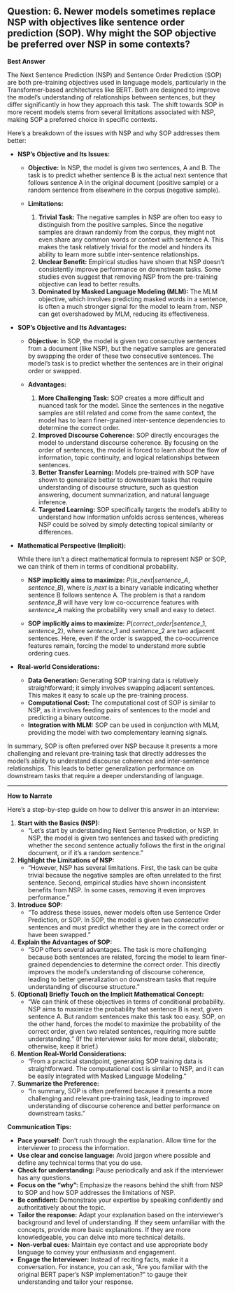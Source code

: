 ## Question: 6. Newer models sometimes replace NSP with objectives like sentence order prediction (SOP). Why might the SOP objective be preferred over NSP in some contexts?

**Best Answer**

The Next Sentence Prediction (NSP) and Sentence Order Prediction (SOP) are both pre-training objectives used in language models, particularly in the Transformer-based architectures like BERT. Both are designed to improve the model's understanding of relationships between sentences, but they differ significantly in how they approach this task. The shift towards SOP in more recent models stems from several limitations associated with NSP, making SOP a preferred choice in specific contexts.

Here's a breakdown of the issues with NSP and why SOP addresses them better:

*   **NSP's Objective and Its Issues:**

    *   **Objective:** In NSP, the model is given two sentences, A and B. The task is to predict whether sentence B is the actual next sentence that follows sentence A in the original document (positive sample) or a random sentence from elsewhere in the corpus (negative sample).

    *   **Limitations:**
        1.  **Trivial Task:** The negative samples in NSP are often too easy to distinguish from the positive samples. Since the negative samples are drawn randomly from the corpus, they might not even share any common words or context with sentence A. This makes the task relatively trivial for the model and hinders its ability to learn more subtle inter-sentence relationships.
        2.  **Unclear Benefit:** Empirical studies have shown that NSP doesn't consistently improve performance on downstream tasks. Some studies even suggest that removing NSP from the pre-training objective can lead to better results.
        3.  **Dominated by Masked Language Modeling (MLM):** The MLM objective, which involves predicting masked words in a sentence, is often a much stronger signal for the model to learn from. NSP can get overshadowed by MLM, reducing its effectiveness.

*   **SOP's Objective and Its Advantages:**

    *   **Objective:** In SOP, the model is given two consecutive sentences from a document (like NSP), but the negative samples are generated by swapping the order of these two consecutive sentences. The model's task is to predict whether the sentences are in their original order or swapped.

    *   **Advantages:**
        1.  **More Challenging Task:** SOP creates a more difficult and nuanced task for the model. Since the sentences in the negative samples are still related and come from the same context, the model has to learn finer-grained inter-sentence dependencies to determine the correct order.
        2.  **Improved Discourse Coherence:** SOP directly encourages the model to understand discourse coherence. By focusing on the order of sentences, the model is forced to learn about the flow of information, topic continuity, and logical relationships between sentences.
        3.  **Better Transfer Learning:** Models pre-trained with SOP have shown to generalize better to downstream tasks that require understanding of discourse structure, such as question answering, document summarization, and natural language inference.
        4.  **Targeted Learning:** SOP specifically targets the model's ability to understand how information unfolds across sentences, whereas NSP could be solved by simply detecting topical similarity or differences.

*   **Mathematical Perspective (Implicit):**

    While there isn't a direct mathematical formula to represent NSP or SOP, we can think of them in terms of conditional probability.

    *   **NSP implicitly aims to maximize:** $P(is\_next | sentence\_A, sentence\_B)$, where $is\_next$ is a binary variable indicating whether sentence B follows sentence A. The problem is that a random $sentence\_B$ will have very low co-occurrence features with $sentence\_A$ making the probability very small and easy to detect.

    *   **SOP implicitly aims to maximize:** $P(correct\_order | sentence\_1, sentence\_2)$, where $sentence\_1$ and $sentence\_2$ are two adjacent sentences. Here, even if the order is swapped, the co-occurrence features remain, forcing the model to understand more subtle ordering cues.

*   **Real-world Considerations:**

    *   **Data Generation:** Generating SOP training data is relatively straightforward; it simply involves swapping adjacent sentences. This makes it easy to scale up the pre-training process.
    *   **Computational Cost:** The computational cost of SOP is similar to NSP, as it involves feeding pairs of sentences to the model and predicting a binary outcome.
    *   **Integration with MLM:** SOP can be used in conjunction with MLM, providing the model with two complementary learning signals.

In summary, SOP is often preferred over NSP because it presents a more challenging and relevant pre-training task that directly addresses the model's ability to understand discourse coherence and inter-sentence relationships. This leads to better generalization performance on downstream tasks that require a deeper understanding of language.

---

**How to Narrate**

Here's a step-by-step guide on how to deliver this answer in an interview:

1.  **Start with the Basics (NSP):**
    *   "Let's start by understanding Next Sentence Prediction, or NSP. In NSP, the model is given two sentences and tasked with predicting whether the second sentence actually follows the first in the original document, or if it's a random sentence."

2.  **Highlight the Limitations of NSP:**
    *   "However, NSP has several limitations. First, the task can be quite trivial because the negative samples are often unrelated to the first sentence. Second, empirical studies have shown inconsistent benefits from NSP. In some cases, removing it even improves performance."

3.  **Introduce SOP:**
    *   "To address these issues, newer models often use Sentence Order Prediction, or SOP. In SOP, the model is given two *consecutive* sentences and must predict whether they are in the correct order or have been swapped."

4.  **Explain the Advantages of SOP:**
    *   "SOP offers several advantages. The task is more challenging because both sentences are related, forcing the model to learn finer-grained dependencies to determine the correct order. This directly improves the model's understanding of discourse coherence, leading to better generalization on downstream tasks that require understanding of discourse structure."

5.  **(Optional) Briefly Touch on the Implicit Mathematical Concept:**
    *   "We can think of these objectives in terms of conditional probability. NSP aims to maximize the probability that sentence B is next, given sentence A. But random sentences make this task too easy. SOP, on the other hand, forces the model to maximize the probability of the correct order, given two related sentences, requiring more subtle understanding." (If the interviewer asks for more detail, elaborate; otherwise, keep it brief.)

6.  **Mention Real-World Considerations:**
    *   "From a practical standpoint, generating SOP training data is straightforward. The computational cost is similar to NSP, and it can be easily integrated with Masked Language Modeling."

7.  **Summarize the Preference:**
    *   "In summary, SOP is often preferred because it presents a more challenging and relevant pre-training task, leading to improved understanding of discourse coherence and better performance on downstream tasks."

**Communication Tips:**

*   **Pace yourself:** Don't rush through the explanation. Allow time for the interviewer to process the information.
*   **Use clear and concise language:** Avoid jargon where possible and define any technical terms that you do use.
*   **Check for understanding:** Pause periodically and ask if the interviewer has any questions.
*   **Focus on the "why":** Emphasize the reasons behind the shift from NSP to SOP and how SOP addresses the limitations of NSP.
*   **Be confident:** Demonstrate your expertise by speaking confidently and authoritatively about the topic.
*   **Tailor the response:** Adapt your explanation based on the interviewer's background and level of understanding. If they seem unfamiliar with the concepts, provide more basic explanations. If they are more knowledgeable, you can delve into more technical details.
*   **Non-verbal cues:** Maintain eye contact and use appropriate body language to convey your enthusiasm and engagement.
*   **Engage the Interviewer:** Instead of reciting facts, make it a conversation. For instance, you can ask, "Are you familiar with the original BERT paper's NSP implementation?" to gauge their understanding and tailor your response.
